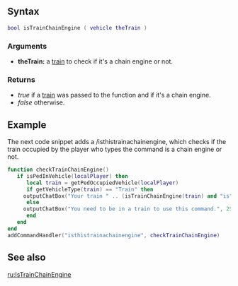 {{Client function}}

{{New items|3.0140|1.4|
This function checks if a [[/Element/Vehicle.md|train]] is a chain engine (moves the rest of the chain's carriages) or not.
}}

==Syntax==
<syntaxhighlight lang="lua">
bool isTrainChainEngine ( vehicle theTrain )   
</syntaxhighlight> 
{{New feature/item|3.0141|1.4.1|6946|{{OOP||[[/Element/Vehicle.md|vehicle]]:isTrainChainEngine|chainEngine}}}}
===Arguments=== 
*'''theTrain:''' a [[/Element/Vehicle.md|train]] to check if it's a chain engine or not.

===Returns===
* ''true'' if a [[/Element/Vehicle.md|train]] was passed to the function and if it's a chain engine.
* ''false'' otherwise.

==Example==

The next code snippet adds a /isthistrainachainengine, which checks if the train occupied by the player who types the command is a chain engine or not.
<syntaxhighlight lang="lua">
function checkTrainChainEngine()
   if isPedInVehicle(localPlayer) then
      local train = getPedOccupiedVehicle(localPlayer)
      if getVehicleType(train) == "Train" then
	 outputChatBox("Your train " .. (isTrainChainEngine(train) and "is" or "isn't") .. " a chain engine.", 255, 128, 0)
      else
	 outputChatBox("You need to be in a train to use this command.", 255, 0, 0)
      end
   end
end
addCommandHandler("isthistrainachainengine", checkTrainChainEngine)
</syntaxhighlight>

==See also==
{{Vehicle functions}}
[[/ru:IsTrainChainEngine.md|ru:IsTrainChainEngine]]